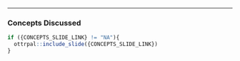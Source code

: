 
<hr>

### Concepts Discussed

```r
if ({CONCEPTS_SLIDE_LINK} != "NA"){
  ottrpal::include_slide({CONCEPTS_SLIDE_LINK})
}
```
